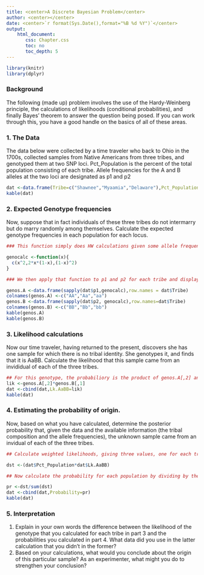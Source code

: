 ```yaml
---
title: <center>A Discrete Bayesian Problem</center>
author: <center></center>
date: <center>`r format(Sys.Date(),format="%B %d %Y")`</center>
output: 
    html_document:
       css: Chapter.css
       toc: no
       toc_depth: 5
---
```

```r
library(knitr)
library(dplyr)
```

### Background

The following (made up) problem involves the use of the Hardy-Weinberg principle, the calculations of likelihoods (conditional probabilities), and finally Bayes' theorem to answer the question being posed.  If you can work through this, you have a good handle on the basics of all of these areas.

### 1.  The Data

The data below were collected by a time traveler who back to Ohio in the 1700s, collected samples from Native Americans from three tribes, and genotyped them at two SNP loci.  Pct_Population is the percent of the total population consisting of each tribe.  Allele frequencies for the A and B alleles at the two loci are designated as p1 and p2

```r
dat <-data.frame(Tribe=c("Shawnee","Myaamia","Delaware"),Pct_Population=c(20,70,10),p1=c(.8,.6,.3),p2=c(.1,.2,.6))
kable(dat)
```

### 2.  Expected Genotype frequencies

Now, suppose that in fact individuals of these three tribes do not intermarry but do marry randomly among themselves.  Calculate the expected genotype frequencies in each population for each locus.

```r

### This function simply does HW calculations given some allele frequency x

genocalc <-function(x){
  c(x^2,2*x*(1-x),(1-x)^2)
}

### We then apply that function to p1 and p2 for each tribe and display the results.

genos.A <-data.frame(sapply(dat$p1,genocalc),row.names = dat$Tribe)
colnames(genos.A) <-c("AA","Aa","aa")
genos.B <-data.frame(sapply(dat$p2, genocalc),row.names=dat$Tribe)
colnames(genos.B) <-c("BB","Bb","bb")
kable(genos.A)
kable(genos.B)
```

### 3.  Likelihood calculations

Now our time traveler, having returned to the present, discovers she has one sample for which there is no tribal identity.  She genotypes it, and finds that it is AaBB.  Calculate the likelihood that this sample came from an invididual of each of the three tribes.

```r
## For this genotype, the probabiliory is the product of genos.A[,2] and genos.B[,1]
lik <-genos.A[,2]*genos.B[,1]
dat <-cbind(dat,Lk.AaBB=lik)
kable(dat)
```

### 4.  Estimating the probability of origin.

Now, based on what you have calculated, determine the posterior probability that, given the data and the available information (the tribal composition and the allele frequencies), the unknown sample came from an invidual of each of the three tribes.

```r
## Calculate weighted likelihoods, giving three values, one for each tribe

dst <-(dat$Pct_Population*dat$Lk.AaBB)

## Now calculate the probability for each population by dividing by the total; add the results to the table

pr <-dst/sum(dst)
dat <-cbind(dat,Probability=pr)
kable(dat)
```

### 5.  Interpretation

1.  Explain in your own words the difference between the likelihood of the genotype that you calculated for each tribe in part 3 and the probabilities you calculated in part 4.  What data did you use in the latter calculation that you didn't in the former?  
2.  Based on your calculations, what would you conclude about the origin of this particular sample?  As an experimenter, what might you do to strengthen your conclusion?

